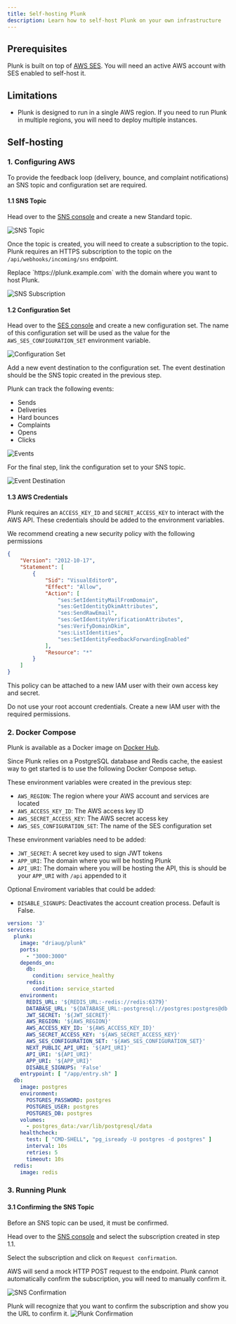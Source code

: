 ```yaml
---
title: Self-hosting Plunk
description: Learn how to self-host Plunk on your own infrastructure
---
```


## Prerequisites
Plunk is built on top of [AWS SES](https://aws.amazon.com/ses/). You will need an active AWS account with SES enabled to self-host it.

## Limitations
- Plunk is designed to run in a single AWS region. If you need to run Plunk in multiple regions, you will need to deploy multiple instances.

## Self-hosting
### 1. Configuring AWS
To provide the feedback loop (delivery, bounce, and complaint notifications) an SNS topic and configuration set are required.

#### 1.1 SNS Topic
Head over to the [SNS console](https://console.aws.amazon.com/sns/v3/home) and create a new Standard topic.

![SNS Topic](/images/self-host/sns-topic.png)

Once the topic is created, you will need to create a subscription to the topic. Plunk requires an HTTPS subscription to the topic on the `/api/webhooks/incoming/sns` endpoint.

<Info>
    Replace `https://plunk.example.com` with the domain where you want to host Plunk.
</Info>

![SNS Subscription](/images/self-host/sns-subscription.png)

#### 1.2 Configuration Set
Head over to the [SES console](https://console.aws.amazon.com/ses/home) and create a new configuration set.
The name of this configuration set will be used as the value for the `AWS_SES_CONFIGURATION_SET` environment variable.

![Configuration Set](/images/self-host/ses-configuration-set.png)

Add a new event destination to the configuration set. The event destination should be the SNS topic created in the previous step.

Plunk can track the following events:
- Sends
- Deliveries
- Hard bounces
- Complaints
- Opens
- Clicks

![Events](/images/self-host/ses-events.png)

For the final step, link the configuration set to your SNS topic.

![Event Destination](/images/self-host/ses-event-destination.png)

#### 1.3 AWS Credentials
Plunk requires an `ACCESS_KEY_ID` and `SECRET_ACCESS_KEY` to interact with the AWS API. These credentials should be added to the environment variables.

We recommend creating a new security policy with the following permissions

```json
{
	"Version": "2012-10-17",
	"Statement": [
		{
			"Sid": "VisualEditor0",
			"Effect": "Allow",
			"Action": [
				"ses:SetIdentityMailFromDomain",
				"ses:GetIdentityDkimAttributes",
				"ses:SendRawEmail",
				"ses:GetIdentityVerificationAttributes",
				"ses:VerifyDomainDkim",
				"ses:ListIdentities",
				"ses:SetIdentityFeedbackForwardingEnabled"
			],
			"Resource": "*"
		}
	]
}
```

This policy can be attached to a new IAM user with their own access key and secret.

<Warning>
    Do not use your root account credentials. Create a new IAM user with the required permissions.
</Warning>

### 2. Docker Compose
Plunk is available as a Docker image on [Docker Hub](https://hub.docker.com/r/driaug/plunk).

Since Plunk relies on a PostgreSQL database and Redis cache, the easiest way to get started is to use the following Docker Compose setup.

These environment variables were created in the previous step:
- `AWS_REGION`: The region where your AWS account and services are located
- `AWS_ACCESS_KEY_ID`: The AWS access key ID
- `AWS_SECRET_ACCESS_KEY`: The AWS secret access key
- `AWS_SES_CONFIGURATION_SET`: The name of the SES configuration set

These environment variables need to be added:
- `JWT_SECRET`: A secret key used to sign JWT tokens
- `APP_URI`: The domain where you will be hosting Plunk
- `API_URI`: The domain where you will be hosting the API, this is should be your `APP_URI` with `/api` appended to it

Optional Enviroment variables that could be added:
- `DISABLE_SIGNUPS`: Deactivates the account creation process. Default is False.

```yaml
version: '3'
services:
  plunk:
    image: "driaug/plunk"
    ports:
      - "3000:3000"
    depends_on:
      db:
        condition: service_healthy
      redis:
        condition: service_started
    environment:
      REDIS_URL: '${REDIS_URL:-redis://redis:6379}'
      DATABASE_URL: '${DATABASE_URL:-postgresql://postgres:postgres@db:5432/postgres}'
      JWT_SECRET: '${JWT_SECRET}'
      AWS_REGION: '${AWS_REGION}'
      AWS_ACCESS_KEY_ID: '${AWS_ACCESS_KEY_ID}'
      AWS_SECRET_ACCESS_KEY: '${AWS_SECRET_ACCESS_KEY}'
      AWS_SES_CONFIGURATION_SET: '${AWS_SES_CONFIGURATION_SET}'
      NEXT_PUBLIC_API_URI: '${API_URI}'
      API_URI: '${API_URI}'
      APP_URI: '${APP_URI}'
      DISABLE_SIGNUPS: 'False'
    entrypoint: [ "/app/entry.sh" ]
  db:
    image: postgres
    environment:
      POSTGRES_PASSWORD: postgres
      POSTGRES_USER: postgres
      POSTGRES_DB: postgres
    volumes:
      - postgres_data:/var/lib/postgresql/data
    healthcheck:
      test: [ "CMD-SHELL", "pg_isready -U postgres -d postgres" ]
      interval: 10s
      retries: 5
      timeout: 10s
  redis:
    image: redis

```

### 3. Running Plunk

#### 3.1 Confirming the SNS Topic
Before an SNS topic can be used, it must be confirmed.

Head over to the [SNS console](https://console.aws.amazon.com/sns/v3/home) and select the subscription created in step 1.1.

Select the subscription and click on `Request confirmation`.

AWS will send a mock HTTP POST request to the endpoint. Plunk cannot automatically confirm the subscription, you will need to manually confirm it.

![SNS Confirmation](/images/self-host/sns-confirm.png)

Plunk will recognize that you want to confirm the subscription and show you the URL to confirm it.
![Plunk Confirmation](/images/self-host/sns-confirm-plunk.png)


